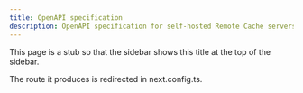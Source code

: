 ```yaml
---
title: OpenAPI specification
description: OpenAPI specification for self-hosted Remote Cache servers.
---
```


This page is a stub so that the sidebar shows this title at the top of the sidebar.

The route it produces is redirected in next.config.ts.
